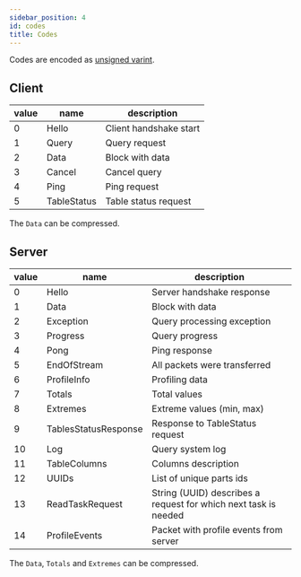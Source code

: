 ```yaml
---
sidebar_position: 4
id: codes
title: Codes
---
```


Codes are encoded as [unsigned varint](./basics.mdx#varint).

## Client

| value | name        | description                       |
|-------|-------------|-----------------------------------|
| 0     | Hello       | Client handshake start            |
| 1     | Query       | Query request                     |
| 2     | Data        | Block with data                   |
| 3     | Cancel      | Cancel query                      |
| 4     | Ping        | Ping request                      |
| 5     | TableStatus | Table status request              |

The `Data` can be compressed.

## Server

| value | name                 | description                                                     |
|-------|----------------------|-----------------------------------------------------------------|
| 0     | Hello                | Server handshake response                                       |
| 1     | Data                 | Block with data                                                 |
| 2     | Exception            | Query processing exception                                      |
| 3     | Progress             | Query progress                                                  |
| 4     | Pong                 | Ping response                                                   |
| 5     | EndOfStream          | All packets were transferred                                    |
| 6     | ProfileInfo          | Profiling data                                                  |
| 7     | Totals               | Total values                                                    |
| 8     | Extremes             | Extreme values (min, max)                                       |
| 9     | TablesStatusResponse | Response to TableStatus request                                 |
| 10    | Log                  | Query system log                                                |
| 11    | TableColumns         | Columns description                                             |
| 12    | UUIDs                | List of unique parts ids                                        |
| 13    | ReadTaskRequest      | String (UUID) describes a request for which next task is needed |
| 14    | ProfileEvents        | Packet with profile events from server                          |

The `Data`, `Totals` and `Extremes` can be compressed.
